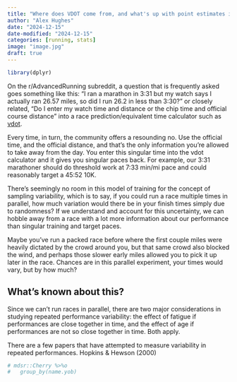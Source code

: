 ```yaml
---
title: "Where does VDOT come from, and what's up with point estimates in pace prediction? Diving into sampling variability in running performances"
author: "Alex Hughes"
date: "2024-12-15"
date-modified: "2024-12-15"
categories: [running, stats]
image: "image.jpg"
draft: true
---
```


```r
library(dplyr)
```

On the r/AdvancedRunning subreddit, a question that is frequently asked goes something like this: "I ran a marathon in 3:31 but my watch says I actually ran 26.57 miles, so did I run 26.2 in less than 3:30?" or closely related, "Do I enter my watch time and distance or the chip time and official course distance" into a race prediction/equivalent time calculator such as [vdot](https://vdoto2.com/calculator/).

Every time, in turn, the community offers a resounding no. Use the official time, and the official distance, and that's the only information you're allowed to take away from the day. You enter this singular time into the vdot calculator and it gives you singular paces back. For example, our 3:31 marathoner should do threshold work at 7:33 min/mi pace and could reasonably target a 45:52 10K.  

There's seemingly no room in this model of training for the concept of sampling variability, which is to say, if you could run a race multiple times in parallel, how much variation would there be in your finish times simply due to randomness? If we understand and account for this uncertainty, we can hobble away from a race with a lot more information about our performance than singular training and target paces.  

Maybe you've run a packed race before where the first couple miles were heavily dictated by the crowd around you, but that same crowd also blocked the wind, and perhaps those slower early miles allowed you to pick it up later in the race. Chances are in this parallel experiment, your times would vary, but by how much?  

## What's known about this?

Since we can't run races in parallel, there are two major considerations in studying repeated performance variability: the effect of fatigue if performances are close together in time, and the effect of age if performances are not so close together in time. Both apply.

There are a few papers that have attempted to measure variability in repeated performances. Hopkins & Hewson (2000) 


```r
# mdsr::Cherry %>%o
#   group_by(name.yob) 
```
